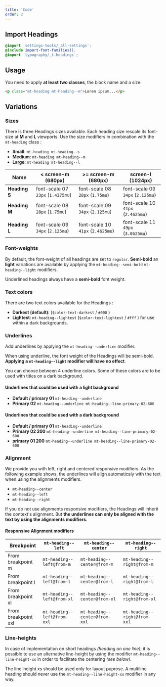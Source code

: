 ```yaml
---
title: 'Code'
order: 2
---
```


## Import Headings

```scss
@import 'settings-tools/_all-settings';
@include import-font-families();
@import 'typography/_t.headings';
```

## Usage

<Highlight theme="warning" title="Keep in mind">

You need to apply **at least two classes**, the block name and a size.

</Highlight>

```html
<p class="mt-heading mt-heading--m">Lorem ipsum...</p>
```

## Variations

### Sizes

There is three Headings sizes available. Each heading size rescale its font-size at **M** and **L** viewports.
Use the size modifiers in combination with the `mt-heading` class :

- **Small**: `mt-heading mt-heading--s`
- **Medium**: `mt-heading mt-heading--m`
- **Large**: `mt-heading mt-heading--l`

<Preview path="typographyHeading-sizes" />

| Name          | < screen-m (680px)   | >= screen-m (680px)  | screen-l (1024px)    |
| ------------- | -------------------- | -------------------- | -------------------- |
| **Heading S** | font-scale 07<br /> `23px` (`1.4375mu`) | font-scale 08<br /> `28px` (`1.75mu`)   | font-scale 09<br /> `34px` (`2.125mu`)  |
| **Heading M** | font-scale 08<br /> `28px` (`1.75mu`)   | font-scale 09<br /> `34px` (`2.125mu`)  | font-scale 10<br /> `41px` (`2.4625mu`) |
| **Heading L** | font-scale 09<br /> `34px` (`2.125mu`)  | font-scale 10<br /> `41px` (`2.4625mu`) | font-scale 11<br /> `49px` (`3.0625mu`) |


### Font-weights

By default, the font-weight of all headings are set to `regular`.
**Semi-bold** an **light** variations are available by applying the `mt-heading--semi-bold` `mt-heading--light` modifiers.


<Highlight>

Underlined headings always have a **semi-bold** font weight.

</Highlight>


<Preview path="typographyHeading-weight"  />


### Text colors

There are two text colors available for the Headings :

- **Darkest (default)**: (`$color-text-darkest` / `#000` )
- **Lightest**: `mt-heading--lightest` (`$color-text-lightest` / `#fff` ) for use within a dark backgrounds.

<Preview path="typographyHeading-colors" />

### Underlines

Add underlines by applying the `mt-heading--underline` modifier.

<Highlight theme="tips" title="Important note">

When using underline, the font weight of the Headings will be semi-bold. **Applying a `mt-heading--light` modifier will have no effect**.

</Highlight>

You can choose between 4 underline colors. Some of these colors are to be used with titles on a dark background.


#### Underlines that could be used with a light background

- **Default / primary 01** `mt-heading--underline`
- **Primary 02** `mt-heading--underline mt-heading--line-primary-02-600`

#### Underlines that could be used with a dark background

- **Default / primary 01** `mt-heading--underline`
- **Primary 02 200** `mt-heading--underline mt-heading--line-primary-02-600`
- **primary 01 200** `mt-heading--underline mt-heading--line-primary-02-600`


<Preview path="typographyHeading-underlines" />


### Alignment

We provide you with left, right and centered responsive modifiers. As the following example shows, the underlines will align automaticaly with the text when using the alignments modifiers.

- `mt-heading--center`
- `mt-heading--left`
- `mt-heading--right`

<Highlight theme="warning" title="Keep in mind">

If you do not use alignments responsive modifiers, the Headings will inherit the context's alignment. But **the underlines can only be aligned with the text by using the alignments modifiers**.

</Highlight>

<Preview path="typographyHeading-alignment" />

#### Responsive Alignment modifiers

| Breakpoint          | `mt-heading--left`          | `mt-heading--center`          | `mt-heading--right`          |
| ------------------- | ----------------------- | ----------------------- | ----------------------- |
| From breakpoint m   | `mt-heading--left@from-m`   | `mt-heading--center@from-m`   | `mt-heading--right@from-m`   |
| From breakpoint l   | `mt-heading--left@from-l`   | `mt-heading--center@from-l`   | `mt-heading--right@from-l`   |
| From breakpoint xl  | `mt-heading--left@from-xl`  | `mt-heading--center@from-xl`  | `mt-heading--right@from-xl`  |
| From breakpoint xxl | `mt-heading--left@from-xxl` | `mt-heading--center@from-xxl` | `mt-heading--right@from-xxl` |

### Line-heights

In case of implementation on short headings _(heading on one line)_; it is possible to use an alternative line-height by using the modifier `mt-heading--line-height-xs` in order to facilitate the centering _(see below)_.

<Highlight theme="warning">

The line-height xs should be used only for layout puprose. A multiline heading should never use the `mt-heading--line-height-xs` modifier in any way.

</Highlight>
